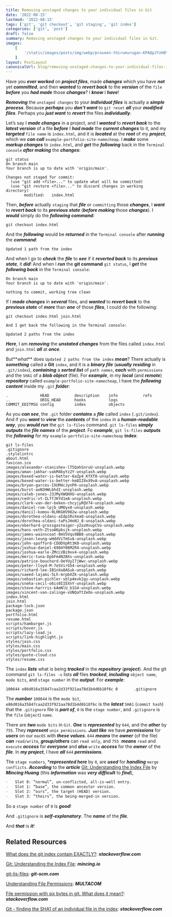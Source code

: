 ```yaml
---
title: Removing unstaged changes to your individual files in Git
date: '2022-08-15'
lastmod: '2022-08-15'
tags: ['git', 'git checkout', 'git staging', 'git index']
categories: ['git', 'post']
draft: false
summary: Removing unstaged changes to your individual files in Git.
images:
    [
        '/static/images/posts/img/webp/praveen-thirumurugan-KPAQpJYzH0Y-unsplash.webp',
    ]
layout: PostLayout
canonicalUrl: blog/removing-unstaged-changes-to-your-individual-files-in-git
---
```


<Unsplash
	src="/static/images/posts/img/webp/praveen-thirumurugan-KPAQpJYzH0Y-unsplash.webp"
	author="Praveen Thirumurugan"
	alt="Removing unstaged changes to your individual files in Git"
	srcUrl="https://unsplash.com/photos/KPAQpJYzH0Y"
	authorUrl="https://unsplash.com/@praveentcom"
/>

Have you **_ever worked_** on **_project files_**, made **_changes_** which you
have **_not_** yet **_committed_**, and then **_wanted_** to **_revert back_**
to the **_version_** of the `file` **_before_** you **_had made_** those
**_changes_**? I **_know_** I **_have_**!

**_Removing_** the `unstaged changes` to your **_individual files_** is actually
a **_simple process_**. Because **_perhaps_** you **_don’t want_** to
`git reset` **_all_** your **_modified files_**. Perhaps you **_just want_** to
**_revert_** the files **_individually_**.

Let’s say I **_made changes_** in a project, and I **_wanted_** to **_revert
back_** to the **_latest version_** of a file **_before_** I **_had made_** the
_**current changes**_ to it, and my _**targeted**_ `file name` is `index.html`,
and it is _**located**_ at the _**root**_ of my _**project**_, which we _**can
call**_ `example-portfolio-site-namecheap`. I _**make**_ some _**markup
changes**_ to `index.html`, and _**get**_ the _**following**_ back in the
`Terminal console` _**after making**_ the _**changes**_:

```shell
git status
On branch main
Your branch is up to date with 'origin/main'.

Changes not staged for commit:
  (use "git add <file>..." to update what will be committed)
  (use "git restore <file>..." to discard changes in working directory)
        modified:   index.html
```

Then, **_before_** actually `staging` that **_file_** or `committing` those
**_changes_**, I **_want_** to **_revert back_** to its **_previous state_**
(**_before making_** those **_changes_**). I **_would_** simply do the
**_following command_**:

```shell
git checkout index.html
```

And the **_following_** would be **_returned_** in the `Terminal console` after
**_running_** the **_command_**:

```shell
Updated 1 path from the index
```

And when I go to **_check_** the **_file_** to **_see_** if it **_reverted
back_** to its **_previous state_**, it **_did_**! And when I **_run_** the
**git command** `git status`, I **_get_** the **_following back_** in the
`Terminal console`:

```shell
On branch main
Your branch is up to date with 'origin/main'.

nothing to commit, working tree clean
```

If I **_made changes_** in **_several_** files, and **_wanted_** to **_revert
back_** to the **_previous state_** of **_more_** than **_one_** of those
**_files_**, I could do the following:

```shell
git checkout index.html join.html

And I get back the following in the Terminal console:

Updated 2 paths from the index
```

**_Here_**, I am **_removing_** the **_unstated changes_** from the files called
`index.html` and `join.html` **_all_** at **_once_**.

But**_what_** does `Updated 2 paths from the index` **_mean_**? There actually
is **_something_** called a **Git** `index`, and it is a **_binary file_**
(**_usually residing_** in `.git/index`), **_containing_** a **_sorted list_**
of `path names`, **_each_** with `permissions` and the `SHA1` of a **_blob
object_** (file). For **_example_**, in my **_local_** (and **_remote_**)
**_repository_** called `example-portfolio-site-namecheap`, I have the
**_following content_** inside my `.git` **_folder_**:

```shell
.              HEAD           description    info           refs
..             ORIG_HEAD      hooks          logs
COMMIT_EDITMSG config         index          objects
```

As you **_can see_**, the `.git` folder **_contains_** a **_file_** called
`index` (`.git/index`). And if you **_want_** to **_view_** the **_contents_**
of the `index` in a **_human-readable way_**, you **_would run_** the
`git ls-files` command. `git ls-files` **_simply outputs_** the **_file names_**
of the **_project_**. Fo **_example_**, `git ls-files` **_outputs_** the
**_following_** for my `example-portfolio-site-namecheap` **index**:

```shell
git ls-files
.gitignore
.stylelintrc
about.html
favicon.ico
images/alexander-stanishev-lT5QahSnruU-unsplash.webp
images/aman-jakhar-vakM4byYz2Y-unsplash.webp
images/boxed-water-is-better-6aZp4_KfXT8-unsplash.webp
images/boxed-water-is-better-km8IZ4xX9vA-unsplash.webp
images/bryan-garces-IXUM4cJynP0-unsplash.webp
images/burst-aoN3HWLbhdI-unsplash.webp
images/caleb-jones-J3JMyXWQHXU-unsplash.webp
images/cedric-vt-ILffJKYd1eA-unsplash.webp
images/clark-van-der-beken-chcyjyRQV74-unsplash.webp
images/daniel-roe-lpjb_UMOyx8-unsplash.webp
images/daniil-komov-0LHKGHV982w-unsplash.webp
images/dorothea-oldani-aIdp1RsXeaQ-unsplash.webp
images/dorothea-oldani-taPsJHnNJ_8-unsplash.webp
images/eberhard-grossgasteiger-y2azHvupCVo-unsplash.webp
images/hans-veth-ZtsoAKpbsjk-unsplash.webp
images/james-wainscoat-0mV5Vqs9BB8-unsplash.webp
images/jason-leung-wHddViTmSvA-unsplash.webp
images/john-spofford-CDODVpRt3K0-unsplash.webp
images/joshua-daniel-6904Y06M2R4-unsplash.webp
images/joshua-earle-ZMcLVBi9xx4-unsplash.webp
images/meric-tuna-DpbFm4N2BXs-unsplash.webp
images/patrice-bouchard-OeYUyI7jWwc-unsplash.webp
images/peter-lloyd-M-7eSVirG54-unsplash.webp
images/richard-lee-IB1nXa8ASuk-unsplash.webp
images/saeed-lajami-5Lh-mrpbXZk-unsplash.webp
images/sebastian-pichler-sblp4evk2gs-unsplash.webp
images/sneha-cecil-o6is0IIEXnY-unsplash.webp
images/steve-harrris-kAmNlU_b1G4-unsplash.webp
images/vincent-van-zalinge-vUNQaTtZeOo-unsplash.webp
index.html
join.html
package-lock.json
package.json
portfolio.html
resume.html
scripts/hamburger.js
scripts/hover.js
scripts/lazy-load.js
scripts/link-highlight.js
styles/join.css
styles/main.css
styles/portfolio.css
styles/quote-cloud.css
styles/resume.css
```

The `index` **_lists_** what is being **_tracked_** in the **_repository_**
(**_project_**). And the git command `git ls-files -s` lists **_all_** files
**_tracked_**, **_including_** `object name`, `mode bits`, and `stage number` in
the **_output_**. For **_example_**:

```shell
100644 e86d016a35847caa2d33f921aa78d1b4d6b18f6c 0       .gitignore
```

The **_number_** `100644` is the `mode bit`,
`e86d016a35847caa2d33f921aa78d1b4d6b18f6c` is the **_latest_** `SHA1`
(`commit hash`) that the `.gitignore` file is **_part of_**, `0` is the
`stage number`, and `.gitignore` is the `file` (`object`) `name`.

There are **_two_** `mode bits` in `Git`. **_One_** is **_represented_** by
`644`, and the **_other_** by `755`. They **_represent_** `unix permissions`.
**_Just like_** we have **_permissions_** for **_users_** on our `macOS` with
**_these values_**. `644` **_means_** the **_owner_** (of the file) **_can_**
`read/write`, **_group/others_** can `read only`, and `755`  **_means_** `read`
and `execute` **_access_** for **_everyone_** and **_also_** `write`
**_access_** for the **_owner_** of the **_file_**. In **_my project_**, I have
**_all_** `644` **_permissions_**.

The `stage numbers`, \***_represented here_** by `0`, are **_used_** for
**_handling_** `merge conflicts`. **_According_** to the **_article_**
[Git: Understanding the Index File](https://mincong.io/2018/04/28/git-index/) by
**_Mincing Huang_** (this **_information_** was **_very difficult_** to
**_find_**),

```markdown
-   Slot 0: “normal”, un-conflicted, all-is-well entry.
-   Slot 1: “base”, the common ancestor version.
-   Slot 2: “ours”, the target (HEAD) version.
-   Slot 3: “theirs”, the being-merged-in version.
```

So a `stage number` of `0` is **_good_**!

And `.gitignore` is **_self-explanatory_**. The **_name_** of the **_file_**.

And **_that_** is **_it_**!

## Related Resources

[What does the git index contain EXACTLY?](https://stackoverflow.com/questions/4084921/what-does-the-git-index-contain-exactly):
**_stackoverflow.com_**

[Git: Understanding the Index File](https://mincong.io/2018/04/28/git-index/):
**_mincing.io_**

[git-lis-files](https://git-scm.com/docs/git-ls-files): **_git-scm.com_**

[Understanding File Permissions](https://www.multacom.com/faq/password_protection/file_permissions.htm):
**_MULTACOM_**

[File permission with six bytes in git. What does it mean?](https://unix.stackexchange.com/questions/450480/file-permission-with-six-bytes-in-git-what-does-it-mean):
**_stackoverflow.com_**

[Git - finding the SHA1 of an individual file in the index](https://stackoverflow.com/questions/460297/git-finding-the-sha1-of-an-individual-file-in-the-index):
**_stackoverflow.com_**

